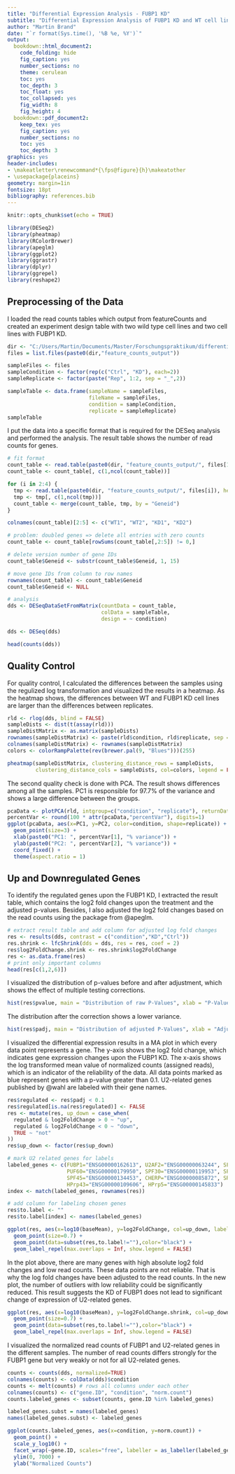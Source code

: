 ```yaml
---
title: "Differential Expression Analysis - FUBP1 KD"
subtitle: "Differential Expression Analysis of FUBP1 KD and WT cell lines"
author: "Martin Brand"
date: "`r format(Sys.time(), '%B %e, %Y')`"
output:
  bookdown::html_document2:
    code_folding: hide
    fig_caption: yes
    number_sections: no
    theme: cerulean
    toc: yes
    toc_depth: 3
    toc_float: yes
    toc_collapsed: yes
    fig_width: 8 
    fig_height: 4 
  bookdown::pdf_document2:
    keep_tex: yes
    fig_caption: yes
    number_sections: no
    toc: yes
    toc_depth: 3
graphics: yes
header-includes:
- \makeatletter\renewcommand*{\fps@figure}{h}\makeatother
- \usepackage{placeins}
geometry: margin=1in
fontsize: 18pt
bibliography: references.bib
---
```


```r
knitr::opts_chunk$set(echo = TRUE)
```

```r
library(DESeq2)
library(pheatmap)
library(RColorBrewer)
library(apeglm)
library(ggplot2)
library(ggrastr)
library(dplyr)
library(ggrepel)
library(reshape2)
```

## Preprocessing of the Data
I loaded the read counts tables which output from featureCounts and created an experiment design table with two wild type cell lines and two cell lines with FUBP1 KD.
```r
dir <- "C:/Users/Martin/Documents/Master/Forschungspraktikum/differential_expression_analysis/project/data/"
files = list.files(paste0(dir,"feature_counts_output"))

sampleFiles <- files
sampleCondition <- factor(rep(c("Ctrl", "KD"), each=2))
sampleReplicate <- factor(paste("Rep", 1:2, sep = "_",2))

sampleTable <- data.frame(sampleName = sampleFiles,
                          fileName = sampleFiles,
                          condition = sampleCondition,
                          replicate = sampleReplicate)
sampleTable
```


I put the data into a specific format that is required for the DESeq analysis and performed the analysis. The result table shows the number of read counts for genes.
```r
# fit format
count_table <- read.table(paste0(dir, "feature_counts_output/", files[1]), header = T) 
count_table <- count_table[, c(1,ncol(count_table))]

for (i in 2:4) {
  tmp <- read.table(paste0(dir, "feature_counts_output/", files[i]), header = T)
  tmp <- tmp[, c(1,ncol(tmp))]
  count_table <- merge(count_table, tmp, by = "Geneid")
}

colnames(count_table)[2:5] <- c("WT1", "WT2", "KD1", "KD2")

# problem: doubled genes => delete all entries with zero counts
count_table <- count_table[rowSums(count_table[,2:5]) != 0,]

# delete version number of gene IDs
count_table$Geneid <- substr(count_table$Geneid, 1, 15)

# move gene IDs from column to row names
rownames(count_table) <- count_table$Geneid
count_table$Geneid <- NULL

# analysis
dds <- DESeqDataSetFromMatrix(countData = count_table,
                              colData = sampleTable,
                              design = ~ condition)

dds <- DESeq(dds)

head(counts(dds))
```

## Quality Control
For quality control, I calculated the differences between the samples using the regulized log transformation and visualized the results in a heatmap. As the heatmap shows, the differences between WT and FUBP1 KD cell lines are larger than the differences between replicates.
```r
rld <- rlog(dds, blind = FALSE)
sampleDists <- dist(t(assay(rld)))
sampleDistMatrix <- as.matrix(sampleDists)
rownames(sampleDistMatrix) <- paste(rld$condition, rld$replicate, sep = "-")
colnames(sampleDistMatrix) <- rownames(sampleDistMatrix)
colors <- colorRampPalette(rev(brewer.pal(9, "Blues")))(255)

pheatmap(sampleDistMatrix, clustering_distance_rows = sampleDists,
         clustering_distance_cols = sampleDists, col=colors, legend = FALSE)
```

The second quality check is done with PCA. The result shows differences among all the samples. PC1 is responsible for 97.7% of the variance and shows a large difference between the groups.
```r
pcaData <- plotPCA(rld, intgroup=c("condition", "replicate"), returnData=TRUE)
percentVar <- round(100 * attr(pcaData,"percentVar"), digits=1)
ggplot(pcaData, aes(x=PC1, y=PC2, color=condition, shape=replicate)) +
  geom_point(size=3) +
  xlab(paste0("PC1: ", percentVar[1], "% variance")) +
  ylab(paste0("PC2: ", percentVar[2], "% variance")) +
  coord_fixed() +
  theme(aspect.ratio = 1)
```

## Up and Downregulated Genes
To identify the regulated genes upon the FUBP1 KD, I extracted the result table, which contains the log2 fold changes upon the treatment and the adjusted p-values. Besides, I also adjusted the log2 fold changes based on the read counts using the package from @apeglm.
```r
# extract result table and add column for adjusted log fold changes
res <- results(dds, contrast = c("condition","KD","Ctrl"))
res.shrink <- lfcShrink(dds = dds, res = res, coef = 2)
res$log2FoldChange.shrink <- res.shrink$log2FoldChange
res <- as.data.frame(res)
# print only important columns
head(res[c(1,2,6)])
```

I visualized the distribution of p-values before and after adjustment, which shows the effect of multiple testing corrections.
```r
hist(res$pvalue, main = "Distribution of raw P-Values", xlab = "P-Value")
```
The distribution after the correction shows a lower variance.
```r
hist(res$padj, main = "Distribution of adjusted P-Values", xlab = "Adjusted P-Value")
```

I visualized the differential expression results in a MA plot in which every data point represents a gene. The y-axis shows the log2 fold change, which indicates gene expression changes upon the FUBP1 KD. The x-axis shows the log transformed mean value of normalized counts (assigned reads), which is an indicator of the reliability of the data. All data points marked as blue represent genes with a p-value greater than 0.1. U2-related genes published by @wahl are labeled with their gene names.
```r
res$regulated <- res$padj < 0.1
res$regulated[is.na(res$regulated)] <- FALSE
res <- mutate(res, up_down = case_when(
  regulated & log2FoldChange > 0 ~ "up",
  regulated & log2FoldChange < 0 ~ "down",
  TRUE ~ "not"
))
res$up_down <- factor(res$up_down)

# mark U2 related genes for labels
labeled_genes <- c(FUBP1="ENSG00000162613", U2AF2="ENSG00000063244", SF1="ENSG00000168066",
                   PUF60="ENSG00000179950", SPF30="ENSG00000119953", SPF31="ENSG00000126698",
                   SPF45="ENSG00000134453", CHERP="ENSG00000085872", SR140="ENSG00000241537",
                   HPrp43="ENSG00000109606", HPrp5="ENSG00000145833")
index <- match(labeled_genes, rownames(res))

# add column for labeling chosen genes
res$to.label <- ""
res$to.label[index] <- names(labeled_genes)

ggplot(res, aes(x=log10(baseMean), y=log2FoldChange, col=up_down, label=to.label))+
  geom_point(size=0.7) +
  geom_point(data=subset(res,to.label!=""),color="black") +
  geom_label_repel(max.overlaps = Inf, show.legend = FALSE)
```

In the plot above, there are many genes with high absolute log2 fold changes and low read counts. These data points are not reliable. That is why the log fold changes have been adjusted to the read counts. In the new plot, the number of outliers with low reliability could be significantly reduced. This result suggests the KD of FUBP1 does not lead to significant change of expression of U2-related genes.
```r
ggplot(res, aes(x=log10(baseMean), y=log2FoldChange.shrink, col=up_down, label=to.label))+
  geom_point(size=0.7) +
  geom_point(data=subset(res,to.label!=""),color="black") +
  geom_label_repel(max.overlaps = Inf, show.legend = FALSE)
```
I visualized the normalized read counts of FUBP1 and U2-related genes in the different samples. The number of read counts differs strongly for the FUBP1 gene but very weakly or not for all U2-related genes.
```r
counts <- counts(dds, normalized=TRUE)
colnames(counts) <- colData(dds)$condition
counts <- melt(counts) # rows all columns under each other
colnames(counts) <- c("gene.ID", "condition", "norm.count")
counts.labeled_genes <- subset(counts, gene.ID %in% labeled_genes)

labeled_genes.subst = names(labeled_genes)
names(labeled_genes.subst) <- labeled_genes

ggplot(counts.labeled_genes, aes(x=condition, y=norm.count)) + 
  geom_point() +
  scale_y_log10() +
  facet_wrap(~gene.ID, scales="free", labeller = as_labeller(labeled_genes.subst)) +
  ylim(0, 7000) +
  ylab("Normalized Counts")
```